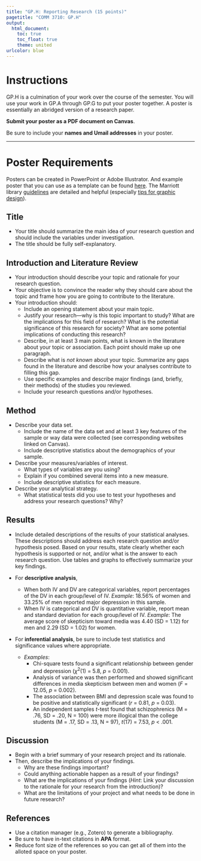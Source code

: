 ```yaml
---
title: "GP.H: Reporting Research (15 points)"
pagetitle: "COMM 3710: GP.H"
output:
  html_document:
    toc: true
    toc_float: true
    theme: united
urlcolor: blue
---
```


# Instructions
GP.H is a culmination of your work over the course of the semester. You will use your work in GP.A through GP.G to put your poster together. A poster is essentially an abridged version of a research paper.

**Submit your poster as a PDF document on Canvas**.

Be sure to include your **names and Umail addresses** in your poster.

---

# Poster Requirements {.tabset .tabset-fade}
Posters can be created in PowerPoint or Adobe Illustrator. And example poster that you can use as a template can be found [here](https://utah.instructure.com/files/108105236/download?download_frd=1). The Marriott library [guidelines](https://campusguides.lib.utah.edu/posters) are detailed and helpful (especially [tips for graphic design](https://campusguides.lib.utah.edu/c.php?g=160626&p=1051976)). 

## Title
- Your title should summarize the main idea of your research question and should include the variables under investigation.
- The title should be fully self-explanatory.

## Introduction and Literature Review
- Your introduction should describe your topic and rationale for your research question.
- Your objective is to convince the reader why they should care about the topic and frame how you are going to contribute to the literature.
- Your introduction should:
    - Include an opening statement about your main topic.
    - Justify your research---why is this topic important to study? What are the implications for this field of research? What is the potential significance of this research for society? What are some potential implications of conducting this research?
    - Describe, in at least 3 main points, what is known in the literature about your topic or association. Each point should make up one paragraph.
    - Describe what is *not known* about your topic. Summarize any gaps found in the literature and describe how your analyses contribute to filling this gap.
    - Use specific examples and describe major findings (and, briefly, their methods) of the studies you reviewed.
    - Include your research questions and/or hypotheses.

## Method
- Describe your data set.
    - Include the name of the data set and at least 3 key features of the sample or way data were collected (see corresponding websites linked on Canvas).
    - Include descriptive statistics about the demographics of your sample. 
- Describe your measures/variables of interest.
    - What types of variables are you using?
    - Explain if you combined several items into a new measure.
    - Include descriptive statistics for each measure.
- Describe your analytical strategy.
    - What statistical tests did you use to test your hypotheses and address your research questions? Why?

## Results
- Include detailed descriptions of the results of your statistical analyses. These descriptions should address each research question and/or hypothesis posed. Based on your results, state clearly whether each hypothesis is supported or not, and/or what is the answer to each research question. Use tables and graphs to effectively summarize your key findings.

- For **descriptive analysis**,
  - When both IV and DV are categorical variables, report percentages of the DV in each group/level of IV.	*Example*: 18.56% of women and 33.25% of men reported major depression in this sample.
  - When IV is categorical and DV is quantitative variable, report mean and standard deviation for each group/level of IV. *Example*: The average score of skepticism toward media was 4.40 (SD = 1.12) for men and 2.29 (SD = 1.02) for women.

- For **inferential analysis**, be sure to include test statistics and significance values where appropriate.
  - *Examples*: 
    - Chi-square tests found a significant relationship between gender and depression ($\chi$^2^(1) = 5.8, *p* = 0.001).
    - Analysis of variance was then performed and showed significant differences in media skepticism between men and women (*F* = 12.05, *p* = 0.002).
    - The association between BMI and depression scale was found to be positive and statistically significant (*r* = 0.81, *p* = 0.03).
    - An independent samples *t*-test found that schizophrenics (M = .76, SD = .20, N = 100) were more illogical than the college students (M = .17, SD = .13, N = 97), *t*(17) = 7.53, *p* < .001.

## Discussion
- Begin with a brief summary of your research project and its rationale.
- Then, describe the implications of your findings.
    - Why are these findings important?
    - Could anything actionable happen as a result of your findings?
    - What are the implications of your findings (*Hint*: Link your discussion to the rationale for your research from the introduction)?
    - What are the limitations of your project and what needs to be done in future research?

## References
- Use a citation manager (e.g., Zotero) to generate a bibliography.
- Be sure to have in-text citations in **APA** format.
- Reduce font size of the references so you can get all of them into the alloted space on your poster. 
